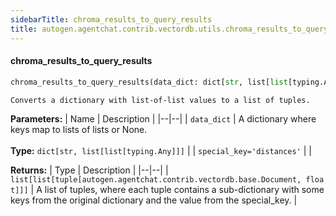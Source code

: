 ```yaml
---
sidebarTitle: chroma_results_to_query_results
title: autogen.agentchat.contrib.vectordb.utils.chroma_results_to_query_results
---
```


<code class="doc-symbol doc-symbol-heading doc-symbol-function"></code>
#### chroma_results_to_query_results

```python
chroma_results_to_query_results(data_dict: dict[str, list[list[typing.Any]]], special_key='distances') -> list[list[tuple[autogen.agentchat.contrib.vectordb.base.Document, float]]]
```

    Converts a dictionary with list-of-list values to a list of tuples.

<b>Parameters:</b>
| Name | Description |
|--|--|
| `data_dict` | A dictionary where keys map to lists of lists or None.<br/><br/>**Type:** `dict[str, list[list[typing.Any]]]` |
| `special_key='distances'` |  |

<b>Returns:</b>
| Type | Description |
|--|--|
| `list[list[tuple[autogen.agentchat.contrib.vectordb.base.Document, float]]]` | A list of tuples, where each tuple contains a sub-dictionary with some keys from the original dictionary and the value from the special_key. |

<br />